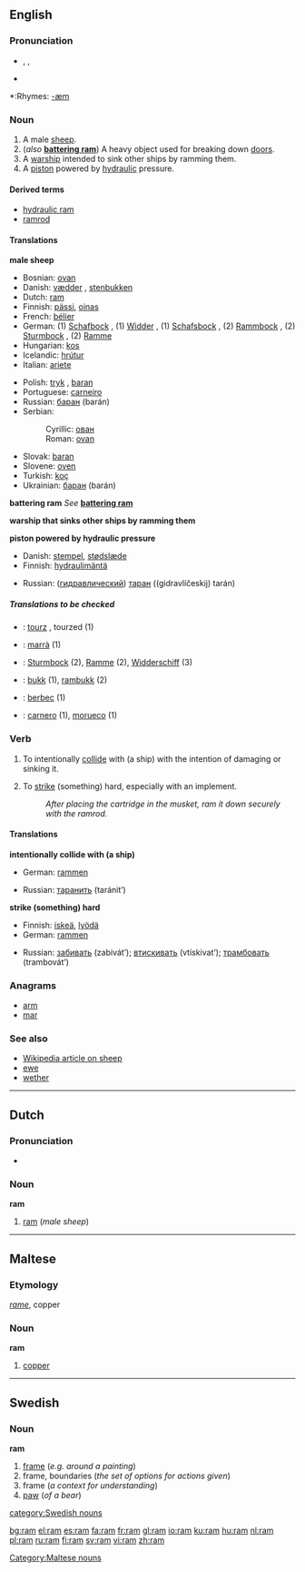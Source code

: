 {{see|Ram|RAM}}
==English==

===Pronunciation===
* {{AHD|răm}}, {{IPA|/ræm/}}, {{SAMPA|/r{m/}}
*{{audio|en-us-ram.ogg|Audio (US)}}

*:Rhymes: [[Rhymes:English:-æm|-æm]]

===Noun===
{{en-noun}}

# A male [[sheep]].
# (''also'' '''[[battering ram]]''') A heavy object used for breaking down [[door]]s.
# A [[warship]] intended to sink other ships by ramming them.
# A [[piston]] powered by [[hydraulic]] pressure.

====Derived terms====
*[[hydraulic ram]]
*[[ramrod]]

====Translations====
'''male sheep'''
{{top}}
*Bosnian: [[ovan#Bosnian|ovan]] {{m}}
*Danish: [[vædder]] {{m}}, [[stenbukken]] {{c}}
*Dutch: [[ram#Dutch|ram]] {{m}}
*Finnish: [[pässi]], [[oinas]]
*French: [[bélier]] {{m}}
*German: (1) [[Schafbock]] {{m}}, (1) [[Widder]] {{m}}, (1) [[Schafsbock]] {{m}}, (2) [[Rammbock]] {{m}}, (2) [[Sturmbock]] {{m}}, (2) [[Ramme]] {{f}}
*Hungarian: [[kos]]
*Icelandic: [[hrútur]] {{m}}
*Italian: [[ariete]] {{m}}<!--"montone" is a wether, which is not the same thing-->
{{mid}}
*Polish: [[tryk]] {{m}}, [[baran]] {{m}}
*Portuguese: [[carneiro]] {{m}}
*Russian: [[баран]] (barán) {{m}}
*Serbian:
*:Cyrillic: [[ован#Serbian|ован]] {{m}}
*:Roman: [[ovan#Serbian|ovan]] {{m}}
*Slovak: [[baran]] {{m}}
*Slovene: [[oven]] {{m}}
*Turkish: [[koç]]
*Ukrainian: [[баран]] (barán)
{{bottom}}

'''battering ram'''
''See'' '''[[battering ram]]'''

'''warship that sinks other ships by ramming them'''
{{top}}
{{mid}}
{{bottom}}

'''piston powered by hydraulic pressure'''
{{top}}
*Danish: [[stempel]], [[stødslæde]]
*Finnish: [[hydraulimäntä]]
{{mid}}
*Russian: ([[гидравлический]]) [[таран]] ((gidravlíčeskij) tarán) {{m}}
{{bottom}}

=====Translations to be checked=====
<!--Remove this section once all of the translations below have been moved into the tables above.-->
{{checktrans}}
*{{ttbc|Breton}}: [[tourz]] {{m}}, tourzed {{p}} (1)
*{{ttbc|Catalan}}: [[marrà]] {{m}} (1)
*{{ttbc|German}}: [[Sturmbock]] {{m}} (2), [[Ramme]] {{f}} (2), [[Widderschiff]] {{n}} (3)
*{{ttbc|Norwegian}}: [[bukk]] {{m}} (1), [[rambukk]] {{m}} (2)
*{{ttbc|Romanian}}: [[berbec]] (1)
*{{ttbc|Spanish}}: [[carnero]] {{m}} (1), [[morueco]] {{m}} (1)

===Verb===
{{en-verb|ram|m|ed}}

#{{transitive}} To intentionally [[collide]] with (a ship) with the intention of damaging or sinking it.
#{{transitive}} To [[strike]] (something) hard, especially with an implement.
#: ''After placing the cartridge in the musket, ram it down securely with the ramrod.''

====Translations====
'''intentionally collide with (a ship)'''
{{top}}
*German: [[rammen]]
{{mid}}
*Russian: [[таранить]] (taránit’)
{{bottom}}

'''strike (something) hard'''
{{top}}
*Finnish: [[iskeä]], [[lyödä]]
*German: [[rammen]]
{{mid}}
*Russian: [[забивать]] (zabivát’); [[втискивать]] (vtískivat’); [[трамбовать]] (trambovát’)
{{bottom}}

===Anagrams===
*[[arm]]
*[[mar]]

===See also===
*[[w:sheep|Wikipedia article on sheep]]
*[[ewe]]
*[[wether]]

----

==Dutch==

===Pronunciation===
*{{IPA|/ram/}}

===Noun===
'''ram'''

#[[ram#English|ram]] (''male sheep'')

----

==Maltese==

===Etymology===
{{It.}} ''[[rame]]'', copper

===Noun===
'''ram'''

#[[copper]]

[[Category:Maltese nouns]]

----

==Swedish==

===Noun===
'''ram''' {{c}}
{{sv-noun-reg-ar}}

#[[frame]] (''e.g. around a painting'')
#frame, boundaries (''the set of options for actions given'')
#frame (''a context for understanding'')
#[[paw]] (''of a bear'')

[[category:Swedish nouns]]

[[bg:ram]]
[[el:ram]]
[[es:ram]]
[[fa:ram]]
[[fr:ram]]
[[gl:ram]]
[[io:ram]]
[[ku:ram]]
[[hu:ram]]
[[nl:ram]]
[[pl:ram]]
[[ru:ram]]
[[fi:ram]]
[[sv:ram]]
[[vi:ram]]
[[zh:ram]]